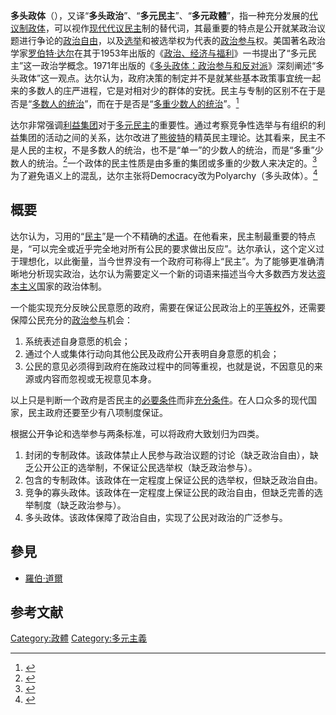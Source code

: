 {{政体}}
'''多头政体'''（{{lang-en|Polyarchy}}），又译“'''多头政治'''”、“'''多元民主'''”、“'''多元政體'''”，指一种充分发展的[[代议制|代议制]][[政体|政体]]，可以视作[[现代|现代]][[代议民主|代议民主]]制的替代词，其最重要的特点是公开就某政治议题进行争论的[[政治自由|政治自由]]，以及[[选举|选举]]和被选举权为代表的[[政治参与|政治参与]]权。美国著名政治学家[[羅伯·道爾|罗伯特·达尔]]在其于1953年出版的《[[政治、经济与福利|政治、经济与福利]]》一书提出了“多元民主”这一政治学概念。1971年出版的《[[多头政体：政治参与和反对派|多头政体：政治参与和反对派]]》深刻阐述“多头政体”这一观点。达尔认为，政府决策的制定并不是就某些基本政策事宜统一起来的多数人的庄严进程，它是对相对少的群体的安抚。民主与专制的区别不在于是否是“[[多数人的统治|多数人的统治]]”，而在于是否是“[[多重少数人的统治|多重少数人的统治]]”。<ref>{{cite news|url=http://xuebao.ruc.edu.cn/CN/abstract/abstract8586.shtml|title=现代民主理论的兴起及其演进历程——从人民主权到表达民主再到协商民主|date=|publisher=中国人民大学学报|access-date=2018-12-28|archive-url=https://web.archive.org/web/20181229031522/http://xuebao.ruc.edu.cn/CN/abstract/abstract8586.shtml|archive-date=2018-12-29|dead-url=yes}}</ref>

达尔非常强调[[利益集团|利益集团]]对于[[多元民主|多元民主]]的重要性。通过考察竞争性选举与有组织的利益集团的活动之间的关系，达尔改进了[[熊彼特|熊彼特]]的精英民主理论。达其看来，民主不是人民的主权，不是多数人的统治，也不是“单一”的少数人的统治，而是“多重”少数人的统治。<ref name="政治学系政治科学系2002">{{cite book|author1=中国人民政治大学. 政治学系|author2=中山大学 (Guangzhou, China). 政治科学系|title=转型中的中国政治与中国政治学发展国际研讨会论文汇编|url=https://books.google.com/books?id=nUYjAQAAMAAJ|year=2002|publisher=中国人民政治大学国际关系学院政治学系, 中山大学政治和公共事务管理学院政治科学系|access-date=2018-12-28|archive-date=2021-06-06|archive-url=https://web.archive.org/web/20210606075701/https://books.google.com/books?id=nUYjAQAAMAAJ|dead-url=no}}</ref>一个政体的民主性质是由多重的集团或多重的少数人来决定的。<ref name="贺文萍2005">{{cite book|author=贺文萍|title=非洲国家民主化进程研究|url=https://books.google.com/books?id=FoQ2AQAAIAAJ|year=2005|publisher=时事出版社|isbn=978-7-80009-926-7|access-date=2018-12-28|archive-date=2021-06-06|archive-url=https://web.archive.org/web/20210606075706/https://books.google.com/books?id=FoQ2AQAAIAAJ|dead-url=no}}</ref>为了避免语义上的混乱，达尔主张将Democracy改为Polyarchy（多头政体）。<ref>{{cite news|url=http://theory.people.com.cn/GB/40557/145802/145822/8795058.html|title=精英民主与多元民主|date=2008年11月3日|publisher=人民网|access-date=2018年12月28日|archive-url=https://web.archive.org/web/20181229031336/http://theory.people.com.cn/GB/40557/145802/145822/8795058.html|archive-date=2018年12月29日|dead-url=yes}}</ref>

==概要==
达尔认为，习用的“[[民主|民主]]”是一个不精确的[[术语|术语]]。在他看来，民主制最重要的特点是，“可以完全或近乎完全地对所有公民的要求做出反应”。达尔承认，这个定义过于理想化，以此衡量，当今世界没有一个政府可称得上“民主”。为了能够更准确清晰地分析现实政治，达尔认为需要定义一个新的词语来描述当今大多数西方发达[[资本主义|资本主义]]国家的政治体制。

一个能实现充分反映公民意愿的政府，需要在保证公民政治上的[[平等权|平等权]]外，还需要保障公民充分的[[政治参与|政治参与]]机会：
# 系统表述自身意愿的机会；
# 通过个人或集体行动向其他公民及政府公开表明自身意愿的机会；
# 公民的意见必须得到政府在施政过程中的同等重视，也就是说，不因意见的来源或内容而忽视或无视意见本身。
以上只是判断一个政府是否民主的[[必要条件|必要条件]]而非[[充分条件|充分条件]]。在人口众多的现代国家，民主政府还要至少有八项制度保证。

根据公开争论和选举参与两条标准，可以将政府大致划归为四类。
# 封闭的专制政体。该政体禁止人民参与政治议题的讨论（缺乏政治自由），缺乏公开公正的选举制，不保证公民选举权（缺乏政治参与）。
# 包含的专制政体。该政体在一定程度上保证公民的选举权，但缺乏政治自由。
# 竞争的寡头政体。该政体在一定程度上保证公民的政治自由，但缺乏完善的选举制度（缺乏政治参与）。
# 多头政体。该政体保障了政治自由，实现了公民对政治的广泛参与。

==參見==
* [[羅伯·道爾|羅伯·道爾]]

==参考文献==
{{Reflist}}
[[Category:政體|Category:政體]]
[[Category:多元主義|Category:多元主義]]